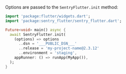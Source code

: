 Options are passed to the `SentryFlutter.init` method:

```dart
import 'package:flutter/widgets.dart';
import 'package:sentry_flutter/sentry_flutter.dart';

Future<void> main() async {
  await SentryFlutter.init(
    (options) => options
      ..dsn = '___PUBLIC_DSN___'
      ..release = 'my-project-name@2.3.12'
      ..environment = 'staging',
    appRunner: () => runApp(MyApp()),
  );
}
```
